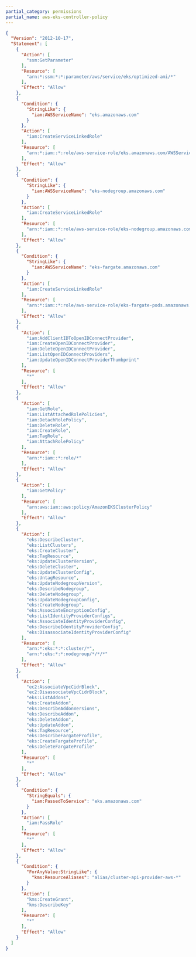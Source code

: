 ```yaml
---
partial_category: permissions
partial_name: aws-eks-controller-policy
---
```

```json
{
  "Version": "2012-10-17",
  "Statement": [
    {
      "Action": [
        "ssm:GetParameter"
      ],
      "Resource": [
        "arn:*:ssm:*:*:parameter/aws/service/eks/optimized-ami/*"
      ],
      "Effect": "Allow"
    },
    {
      "Condition": {
        "StringLike": {
          "iam:AWSServiceName": "eks.amazonaws.com"
        }
      },
      "Action": [
        "iam:CreateServiceLinkedRole"
      ],
      "Resource": [
        "arn:*:iam::*:role/aws-service-role/eks.amazonaws.com/AWSServiceRoleForAmazonEKS"
      ],
      "Effect": "Allow"
    },
    {
      "Condition": {
        "StringLike": {
          "iam:AWSServiceName": "eks-nodegroup.amazonaws.com"
        }
      },
      "Action": [
        "iam:CreateServiceLinkedRole"
      ],
      "Resource": [
        "arn:*:iam::*:role/aws-service-role/eks-nodegroup.amazonaws.com/AWSServiceRoleForAmazonEKSNodegroup"
      ],
      "Effect": "Allow"
    },
    {
      "Condition": {
        "StringLike": {
          "iam:AWSServiceName": "eks-fargate.amazonaws.com"
        }
      },
      "Action": [
        "iam:CreateServiceLinkedRole"
      ],
      "Resource": [
        "arn:*:iam::*:role/aws-service-role/eks-fargate-pods.amazonaws.com/AWSServiceRoleForAmazonEKSForFargate"
      ],
      "Effect": "Allow"
    },
    {
      "Action": [
        "iam:AddClientIDToOpenIDConnectProvider",
        "iam:CreateOpenIDConnectProvider",
        "iam:DeleteOpenIDConnectProvider",
        "iam:ListOpenIDConnectProviders",
        "iam:UpdateOpenIDConnectProviderThumbprint"
      ],
      "Resource": [
        "*"
      ],
      "Effect": "Allow"
    },
    {
      "Action": [
        "iam:GetRole",
        "iam:ListAttachedRolePolicies",
        "iam:DetachRolePolicy",
        "iam:DeleteRole",
        "iam:CreateRole",
        "iam:TagRole",
        "iam:AttachRolePolicy"
      ],
      "Resource": [
        "arn:*:iam::*:role/*"
      ],
      "Effect": "Allow"
    },
    {
      "Action": [
        "iam:GetPolicy"
      ],
      "Resource": [
        "arn:aws:iam::aws:policy/AmazonEKSClusterPolicy"
      ],
      "Effect": "Allow"
    },
    {
      "Action": [
        "eks:DescribeCluster",
        "eks:ListClusters",
        "eks:CreateCluster",
        "eks:TagResource",
        "eks:UpdateClusterVersion",
        "eks:DeleteCluster",
        "eks:UpdateClusterConfig",
        "eks:UntagResource",
        "eks:UpdateNodegroupVersion",
        "eks:DescribeNodegroup",
        "eks:DeleteNodegroup",
        "eks:UpdateNodegroupConfig",
        "eks:CreateNodegroup",
        "eks:AssociateEncryptionConfig",
        "eks:ListIdentityProviderConfigs",
        "eks:AssociateIdentityProviderConfig",
        "eks:DescribeIdentityProviderConfig",
        "eks:DisassociateIdentityProviderConfig"
      ],
      "Resource": [
        "arn:*:eks:*:*:cluster/*",
        "arn:*:eks:*:*:nodegroup/*/*/*"
      ],
      "Effect": "Allow"
    },
    {
      "Action": [
        "ec2:AssociateVpcCidrBlock",
        "ec2:DisassociateVpcCidrBlock",
        "eks:ListAddons",
        "eks:CreateAddon",
        "eks:DescribeAddonVersions",
        "eks:DescribeAddon",
        "eks:DeleteAddon",
        "eks:UpdateAddon",
        "eks:TagResource",
        "eks:DescribeFargateProfile",
        "eks:CreateFargateProfile",
        "eks:DeleteFargateProfile"
      ],
      "Resource": [
        "*"
      ],
      "Effect": "Allow"
    },
    {
      "Condition": {
        "StringEquals": {
          "iam:PassedToService": "eks.amazonaws.com"
        }
      },
      "Action": [
        "iam:PassRole"
      ],
      "Resource": [
        "*"
      ],
      "Effect": "Allow"
    },
    {
      "Condition": {
        "ForAnyValue:StringLike": {
          "kms:ResourceAliases": "alias/cluster-api-provider-aws-*"
        }
      },
      "Action": [
        "kms:CreateGrant",
        "kms:DescribeKey"
      ],
      "Resource": [
        "*"
      ],
      "Effect": "Allow"
    }
  ]
}
```
